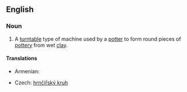 ==English==
{{wikipedia}}

===Noun===
{{en-noun}}

# A [[turntable]] type of machine used by a [[potter]] to form round pieces of [[pottery]] from wet [[clay]].

====Translations====
{{trans-top|machine used by a potter}}
* Armenian: {{t|hy|դուրգն|tr=durgn}}
{{trans-mid}}
* Czech: [[hrnčířský kruh]] {{m}}
{{trans-bottom}}